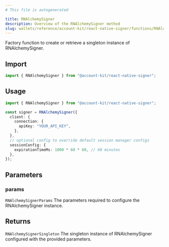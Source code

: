 ```yaml
---
# This file is autogenerated

title: RNAlchemySigner
description: Overview of the RNAlchemySigner method
slug: wallets/reference/account-kit/react-native-signer/functions/RNAlchemySigner
---
```


Factory function to create or retrieve a singleton instance of RNAlchemySigner.

## Import

```ts
import { RNAlchemySigner } from "@account-kit/react-native-signer";
```

## Usage

```ts twoslash
import { RNAlchemySigner } from "@account-kit/react-native-signer";

const signer = RNAlchemySigner({
  client: {
    connection: {
      apiKey: "YOUR_API_KEY",
    },
  },
  // optional config to override default session manager configs
  sessionConfig: {
    expirationTimeMs: 1000 * 60 * 60, // 60 minutes
  },
});
```

## Parameters

### params

`RNAlchemySignerParams`
The parameters required to configure the RNAlchemySigner instance.

## Returns

`RNAlchemySignerSingleton`
The singleton instance of RNAlchemySigner configured with the provided parameters.
